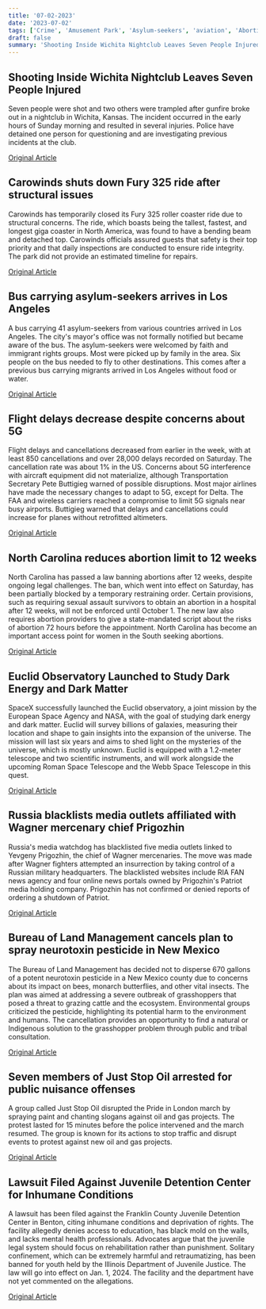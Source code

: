 ```yaml
---
title: '07-02-2023'
date: '2023-07-02'
tags: ['Crime', 'Amusement Park', 'Asylum-seekers', 'aviation', 'Abortion restrictions', 'Space Exploration', 'Media Blacklist', 'Environment', 'Protest', 'Juvenile Detention Center']
draft: false
summary: 'Shooting Inside Wichita Nightclub Leaves Seven People Injured...'
---
```


## Shooting Inside Wichita Nightclub Leaves Seven People Injured
Seven people were shot and two others were trampled after gunfire broke out in a nightclub in Wichita, Kansas. The incident occurred in the early hours of Sunday morning and resulted in several injuries. Police have detained one person for questioning and are investigating previous incidents at the club.

[Original Article](https://abcnews.go.com/US/7-shot-2-trampled-shooting-nightclub-kansas/story?id=100593361)

## Carowinds shuts down Fury 325 ride after structural issues
Carowinds has temporarily closed its Fury 325 roller coaster ride due to structural concerns. The ride, which boasts being the tallest, fastest, and longest giga coaster in North America, was found to have a bending beam and detached top. Carowinds officials assured guests that safety is their top priority and that daily inspections are conducted to ensure ride integrity. The park did not provide an estimated timeline for repairs.

[Original Article](https://abcnews.go.com/US/wireStory/north-carolina-amusement-park-closes-ride-after-discovering-100580712)

## Bus carrying asylum-seekers arrives in Los Angeles
A bus carrying 41 asylum-seekers from various countries arrived in Los Angeles. The city's mayor's office was not formally notified but became aware of the bus. The asylum-seekers were welcomed by faith and immigrant rights groups. Most were picked up by family in the area. Six people on the bus needed to fly to other destinations. This comes after a previous bus carrying migrants arrived in Los Angeles without food or water.

[Original Article](https://abcnews.go.com/US/wireStory/2nd-bus-carrying-asylum-seekers-texas-arrives-los-100591641)

## Flight delays decrease despite concerns about 5G
Flight delays and cancellations decreased from earlier in the week, with at least 850 cancellations and over 28,000 delays recorded on Saturday. The cancellation rate was about 1% in the US. Concerns about 5G interference with aircraft equipment did not materialize, although Transportation Secretary Pete Buttigieg warned of possible disruptions. Most major airlines have made the necessary changes to adapt to 5G, except for Delta. The FAA and wireless carriers reached a compromise to limit 5G signals near busy airports. Buttigieg warned that delays and cancellations could increase for planes without retrofitted altimeters.

[Original Article](https://abcnews.go.com/Travel/wireStory/after-turbulent-days-flight-disruptions-ease-despite-worries-100581245)

## North Carolina reduces abortion limit to 12 weeks
North Carolina has passed a law banning abortions after 12 weeks, despite ongoing legal challenges. The ban, which went into effect on Saturday, has been partially blocked by a temporary restraining order. Certain provisions, such as requiring sexual assault survivors to obtain an abortion in a hospital after 12 weeks, will not be enforced until October 1. The new law also requires abortion providers to give a state-mandated script about the risks of abortion 72 hours before the appointment. North Carolina has become an important access point for women in the South seeking abortions.

[Original Article](https://abcnews.go.com/US/north-carolina-12-week-abortion-ban-effect-20/story?id=100499149)

## Euclid Observatory Launched to Study Dark Energy and Dark Matter
SpaceX successfully launched the Euclid observatory, a joint mission by the European Space Agency and NASA, with the goal of studying dark energy and dark matter. Euclid will survey billions of galaxies, measuring their location and shape to gain insights into the expansion of the universe. The mission will last six years and aims to shed light on the mysteries of the universe, which is mostly unknown. Euclid is equipped with a 1.2-meter telescope and two scientific instruments, and will work alongside the upcoming Roman Space Telescope and the Webb Space Telescope in this quest.

[Original Article](https://abcnews.go.com/Technology/wireStory/european-telescope-launched-hunt-clues-universes-darkest-secrets-100573262)

## Russia blacklists media outlets affiliated with Wagner mercenary chief Prigozhin
Russia's media watchdog has blacklisted five media outlets linked to Yevgeny Prigozhin, the chief of Wagner mercenaries. The move was made after Wagner fighters attempted an insurrection by taking control of a Russian military headquarters. The blacklisted websites include RIA FAN news agency and four online news portals owned by Prigozhin's Patriot media holding company. Prigozhin has not confirmed or denied reports of ordering a shutdown of Patriot.

[Original Article](https://abcnews.go.com/International/wireStory/russian-media-watchdog-blacklists-outlets-linked-wagner-mercenary-100574327)

## Bureau of Land Management cancels plan to spray neurotoxin pesticide in New Mexico
The Bureau of Land Management has decided not to disperse 670 gallons of a potent neurotoxin pesticide in a New Mexico county due to concerns about its impact on bees, monarch butterflies, and other vital insects. The plan was aimed at addressing a severe outbreak of grasshoppers that posed a threat to grazing cattle and the ecosystem. Environmental groups criticized the pesticide, highlighting its potential harm to the environment and humans. The cancellation provides an opportunity to find a natural or Indigenous solution to the grasshopper problem through public and tribal consultation.

[Original Article](https://abcnews.go.com/US/wireStory/us-land-managers-call-off-pesticide-spraying-rio-100579779)

## Seven members of Just Stop Oil arrested for public nuisance offenses
A group called Just Stop Oil disrupted the Pride in London march by spraying paint and chanting slogans against oil and gas projects. The protest lasted for 15 minutes before the police intervened and the march resumed. The group is known for its actions to stop traffic and disrupt events to protest against new oil and gas projects.

[Original Article](https://abcnews.go.com/International/wireStory/climate-activists-disrupt-london-pride-march-protest-corporate-100579536)

## Lawsuit Filed Against Juvenile Detention Center for Inhumane Conditions
A lawsuit has been filed against the Franklin County Juvenile Detention Center in Benton, citing inhumane conditions and deprivation of rights. The facility allegedly denies access to education, has black mold on the walls, and lacks mental health professionals. Advocates argue that the juvenile legal system should focus on rehabilitation rather than punishment. Solitary confinement, which can be extremely harmful and retraumatizing, has been banned for youth held by the Illinois Department of Juvenile Justice. The law will go into effect on Jan. 1, 2024. The facility and the department have not yet commented on the allegations.

[Original Article](https://abcnews.go.com/Business/wireStory/children-face-solitary-confinement-cells-illinois-juvenile-detention-100574157)

